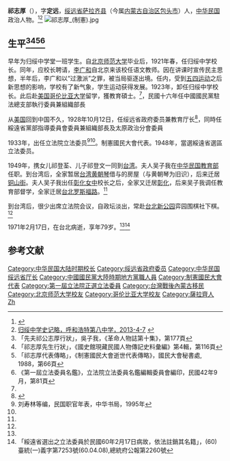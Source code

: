 {{Infobox Officeholder
|姓名=祁志厚
|圖像=File:祁志厚.jpg
|圖像大小=200px
|圖像說明=  
| 字       = 字定遠
| 號       = 
| 別名     = 
| 出生名   = 
| 出生日期 = 1892年？月？日
| 出生地點 = 
| 逝世日期 = {{dda|1971|2|17|1892||}}
| 逝世地點 = 
| 死因     = 
| 墓地     = 
| 墓地座標 = 
| 籍貫     = 
| 國籍     = 
| 公民權   = 
| 政黨     = 
| 其他政黨 = 
| 身高     = 
| 配偶     = 楊氏
| 伴侶     = 吳子我
| 兒女     = 子祁登文、女[[祁登荃|祁登荃]]（綏遠省婦女遞補國大代表）
| 父母     = 
| 親屬     = 
| 居住地   = 
| 學歷     = 
| 母校     = 
| 職業     = 
| 專業     = 
| 知名原因 = 
| 著作     = 
| 宗教信仰 = 
| 獲獎     = 
| 簽名     = 
| 腳註     = 
| past     = 
}}
'''祁志厚'''（{{bd|1892年||1971年|2月17日}}），字'''定远'''，[[绥远省|绥远省]][[萨拉齐县|萨拉齐县]]（今属[[内蒙古自治区|内蒙古自治区]][[包头市|包头市]]）人，[[中华民国|中华民国]]政治人物。<ref name=nmg>{{Cite web |url=http://www.nmqq.gov.cn/fagui/ShowArticle.asp?ArticleID=5765 |title=（史海钩沉）滞留台湾的绥远人士之概况，内蒙古区情网，2011-4-14 |accessdate=2013-06-16 |archive-date=2016-03-04 |archive-url=https://web.archive.org/web/20160304224739/http://www.nmqq.gov.cn/fagui/ShowArticle.asp?ArticleID=5765 |dead-url=no }}</ref><ref name=guisui>[http://www.hs8zhong.cn/xywh/201304/67.html 归绥中学史记略，呼和浩特第八中学，2013-4-7] {{webarchive|url=https://web.archive.org/web/20170301222817/http://hs8zhong.cn/xywh/201304/67.html |date=2017-03-01 }}</ref>
[[File:祁志厚_(制憲).jpg|thumb]]
== 生平<ref>「先夫祁公志厚行狀」，吳子我，《革命人物誌第十集》，第177頁</ref><ref>「祁志厚先生行狀」，《國史館現藏民國人物傳記史料彙編》第4輯，第116頁</ref><ref>「祁志厚代表傳略」，《制憲國民大會逝世代表傳略》，國民大會秘書處, 1988，第66頁</ref><ref>《第一屆立法委員名鑑》，立法院立法委員名鑑編輯委員會編印，民國42年9月，第81頁</ref> ==
早年为归绥中学堂一班学生。自[[北京师范大学|北京师范大学]]毕业后，1921年春，任归绥中学校长。同年，应校长聘请，[[李广和|李广和]]自北京来该校任语文教师。因在讲课时宣传民主思想，半年后，李广和以“过激派”之罪，被当局驱逐出境。任内，受到[[五四运动|五四运动]]之后新思想的影响，学校有了新气象，学生运动获得发展。1923年，卸任归绥中学校长。此后赴[[美国|美国]][[哥伦比亚大学|哥伦比亚大学]]留学，獲教育碩士。<ref name=guisui/>，民國十六年任中國國民黨駐法總支部執行委員兼組織部長

从[[美国|美国]]回到中国不久，1928年10月12日，任绥远省政府委员兼教育厅长<ref>{{Cite web |url=http://www.tydao.com/sxren/2008/80721xuyonchang2.htm |title=徐永昌与阎锡山（第二部），太原道，于2013-06-16查阅 |accessdate=2013-06-16 |archive-date=2013-07-22 |archive-url=https://web.archive.org/web/20130722191700/http://www.tydao.com/sxren/2008/80721xuyonchang2.htm |dead-url=no }}</ref>，同時任綏遠省黨部指導委員會委員兼組織部長及太原政治分會委員

1933年，出任立法院立法委员<ref>刘寿林等编，民国职官年表，中华书局，1995年</ref><ref name=nmg/>。制憲國民大會代表。1948年，當選綏遠省選區立法委员。

1949年，携女儿祁登荃、儿子祁登文一同到[[台湾|台湾]]。夫人吴子我在[[中华民国教育部|中华民国教育部]]任职。到台湾后，全家暂居[[台湾|台湾]][[黄朝琴|黄朝琴]]借与的房屋（与黄朝琴为旧识），后来迁居[[铜山街|铜山街]]。夫人吴子我出任[[彰化女中|彰化女中]]校长之后，全家又迁居[[彰化縣|彰化]]，后来吴子我调任教育部督学，全家迁居[[台北|台北]][[羅斯福路_(台北市)|罗斯福路]]。<ref name=nmg/>
   
到台湾后，很少出席立法院会议，自政坛淡出，常赴[[臺北市|台北]][[新公园|新公园]]弈园围棋社下棋。<ref name=nmg/>

1971年2月17日，在台北病逝，享年79岁。<ref name=nmg/><ref>「綏遠省選出之立法委員於民國60年2月17日病故，依法註銷其名籍」，(60)臺統(一)義字第7253號(60.04.08),總統府公報第2260號</ref>

==参考文献==
{{reflist}}
{{第3屆中華民國訓政時期立法委員名單}}
{{第4屆中華民國訓政時期立法委員名單}}
{{中華民國第一屆立法委員}}
{{DEFAULTSORT:Qi祁}}
[[Category:中华民国大陆时期校长|Category:中华民国大陆时期校长]]
[[Category:绥远省政府委员|Category:绥远省政府委员]]
[[Category:中华民国绥远省厅长|Category:中华民国绥远省厅长]]
[[Category:中國國民黨大陸時期地方黨職人員|Category:中國國民黨大陸時期地方黨職人員]]
[[Category:制憲國民大會代表|Category:制憲國民大會代表]]
[[Category:第一屆立法院正選立法委員|Category:第一屆立法院正選立法委員]]
[[Category:台灣戰後內蒙古移民|Category:台灣戰後內蒙古移民]]
[[Category:北京师范大学校友|Category:北京师范大学校友]]
[[Category:哥伦比亚大学校友|Category:哥伦比亚大学校友]]
[[Category:薩拉齊人|Category:薩拉齊人]]
[[Category:祁姓|Zh]]